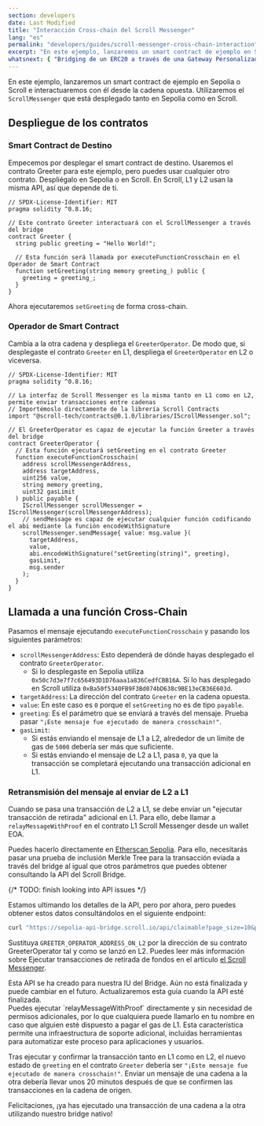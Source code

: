 ```yaml
---
section: developers
date: Last Modified
title: "Interacción Cross-chain del Scroll Messenger"
lang: "es"
permalink: "developers/guides/scroll-messenger-cross-chain-interaction"
excerpt: "En este ejemplo, lanzaremos un smart contract de ejemplo en Sepolia o en Scroll Sepolia testnet e interactuaremos con él desde la cadena opuesta."
whatsnext: { "Bridging de un ERC20 a través de una Gateway Personalizada": "/es/developers/guides/bridge-erc20-through-the-custom-gateway" }
---
```



En este ejemplo, lanzaremos un smart contract de ejemplo en Sepolia o Scroll e interactuaremos con él desde la cadena opuesta. Utilizaremos el `ScrollMessenger` que está desplegado tanto en
Sepolia como en Scroll.

## Despliegue de los contratos

### Smart Contract de Destino

Empecemos por desplegar el smart contract de destino. Usaremos el contrato Greeter para este
ejemplo, pero puedes usar cualquier otro contrato. Despliégalo en Sepolia o en Scroll. En Scroll, L1
y L2 usan la misma API, así que depende de ti.

```solidity
// SPDX-License-Identifier: MIT
pragma solidity ^0.8.16;

// Este contrato Greeter interactuará con el ScrollMessenger a través del bridge
contract Greeter {
  string public greeting = "Hello World!";

  // Esta función será llamada por executeFunctionCrosschain en el Operador de Smart Contract
  function setGreeting(string memory greeting_) public {
    greeting = greeting_;
  }
}
```

Ahora ejecutaremos `setGreeting` de forma cross-chain.

### Operador de Smart Contract

Cambia a la otra cadena y despliega el `GreeterOperator`. De modo que, si desplegaste el contrato `Greeter` en L1, despliega el `GreeterOperator` en L2 o viceversa.

```solidity
// SPDX-License-Identifier: MIT
pragma solidity ^0.8.16;

// La interfaz de Scroll Messenger es la misma tanto en L1 como en L2, permite enviar transacciones entre cadenas
// Importémoslo directamente de la librería Scroll Contracts
import "@scroll-tech/contracts@0.1.0/libraries/IScrollMessenger.sol";

// El GreeterOperator es capaz de ejecutar la función Greeter a través del bridge
contract GreeterOperator {
  // Esta función ejecutará setGreeting en el contrato Greeter
  function executeFunctionCrosschain(
    address scrollMessengerAddress,
    address targetAddress,
    uint256 value,
    string memory greeting,
    uint32 gasLimit
  ) public payable {
    IScrollMessenger scrollMessenger = IScrollMessenger(scrollMessengerAddress);
    // sendMessage es capaz de ejecutar cualquier función codificando el abi mediante la función encodeWithSignature
    scrollMessenger.sendMessage{ value: msg.value }(
      targetAddress,
      value,
      abi.encodeWithSignature("setGreeting(string)", greeting),
      gasLimit,
      msg.sender
    );
  }
}
```

## Llamada a una función Cross-Chain

Pasamos el mensaje ejecutando `executeFunctionCrosschain` y pasando los siguientes parámetros:

- `scrollMessengerAddress`: Esto dependerá de dónde hayas desplegado el contrato `GreeterOperator`.
  - Si lo desplegaste en Sepolia utiliza `0x50c7d3e7f7c656493D1D76aaa1a836CedfCBB16A`. Si lo has desplegado en Scroll utiliza `0xBa50f5340FB9F3Bd074bD638c9BE13eCB36E603d`.
- `targetAddress`: La dirección del contrato `Greeter` en la cadena opuesta.
- `value`: En este caso es `0` porque el `setGreeting` no es de tipo `payable`.
- `greeting`: Es el parámetro que se enviará a través del mensaje. Prueba pasar `"¡Este mensaje fue ejecutado de manera crosschain!"`.
- `gasLimit`:
  - Si estás enviando el mensaje de L1 a L2, alrededor de un límite de gas de `5000` debería ser más que suficiente.
  - Si estás enviando el mensaje de L2 a L1, pasa `0`, ya que la transacción se completará ejecutando una transacción adicional en L1.

### Retransmisión del mensaje al enviar de L2 a L1

Cuando se pasa una transacción de L2 a L1, se debe enviar un "ejecutar transacción de retirada" adicional en L1. Para ello, debe llamar a `relayMessageWithProof` en el contrato L1 Scroll Messenger
desde un wallet EOA.

Puedes hacerlo directamente en [Etherscan Sepolia](https://sepolia.etherscan.io/address/0x50c7d3e7f7c656493d1d76aaa1a836cedfcbb16a#writeProxyContract#F3).
Para ello, necesitarás pasar una prueba de inclusión Merkle Tree para la transacción eviada a través del bridge al igual que otros parámetros que puedes obtener consultando la API del Scroll Bridge.

{/* TODO: finish looking into API issues */}

Estamos ultimando los detalles de la API, pero por ahora, pero puedes obtener estos datos consultándolos en el siguiente endpoint:

```bash
curl "https://sepolia-api-bridge.scroll.io/api/claimable?page_size=10&page=1&address=GREETER_OPERATOR_ADDRESS_ON_L2"
```

Sustituya `GREETER_OPERATOR_ADDRESS_ON_L2` por la dirección de su contrato GreeterOperator tal y como se lanzó en L2. Puedes leer más información sobre Ejecutar transacciones de retirada de fondos
en el artículo [el Scroll Messenger](/es/developers/l1-and-l2-bridging/the-scroll-messenger).

<Aside type="danger" title="API Experimental">
  Esta API se ha creado para nuestra IU del Bridge. Aún no está finalizada y puede cambiar en el futuro. Actualizaremos esta guía
  cuando la API esté finalizada.
</Aside>

<Aside type="caution" title="Cualquiera puede ejecutar su mensaje L2 → L1">
  Puedes ejecutar `relayMessageWithProof` directamente y sin necesidad de permisos adicionales, por lo que cualquiera puede llamarlo en tu nombre en caso que alguien esté dispuesto a pagar el gas de L1. Esta característica permite una infraestructura de soporte adicional, incluidas herramientas para automatizar este proceso para
  aplicaciones y usuarios.
</Aside>

Tras ejecutar y confirmar la transacción tanto en L1 como en L2, el nuevo estado de `greeting` en el contrato `Greeter` debería ser `"¡Este mensaje fue ejecutado de manera crosschain!"`. Enviar un mensaje de una cadena a la otra debería llevar unos 20 minutos después de que se confirmen las transacciones en la cadena de origen.

Felicitaciones, ¡ya has ejecutado una transacción de una cadena a la otra utilizando nuestro bridge nativo!
